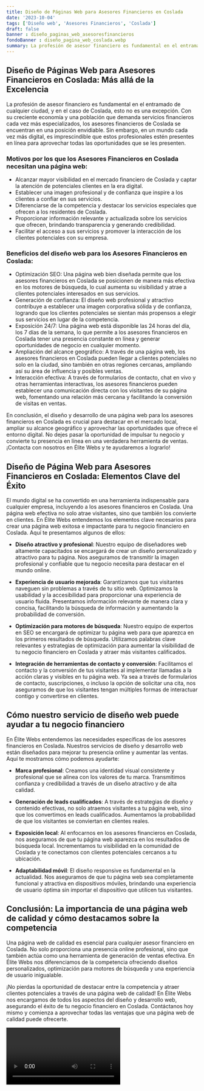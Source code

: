 ```yaml
---
title: Diseño de Páginas Web para Asesores Financieros en Coslada
date: '2023-10-04'
tags: ['Diseño web', 'Asesores Financieros', 'Coslada']
draft: false
banner : diseño_paginas_web_asesoresfinancieros
fondoBanner : diseño_pagina_web_coslada.webp
summary: La profesión de asesor financiero es fundamental en el entramado de cualquier ciudad, y en el caso de Coslada, esto no es una excepción. Con su creciente economía y una población que demanda servicios financieros cada vez más especializados, los asesores financieros de Coslada se encuentran en una posición envidiable. Sin embargo, en un mundo cada vez más digital, es imprescindible que estos profesionales estén presentes en línea para aprovechar todas las oportunidades que se les presenten.
---
```


## Diseño de Páginas Web para Asesores Financieros en Coslada: Más allá de la Excelencia

La profesión de asesor financiero es fundamental en el entramado de cualquier ciudad, y en el caso de Coslada, esto no es una excepción. Con su creciente economía y una población que demanda servicios financieros cada vez más especializados, los asesores financieros de Coslada se encuentran en una posición envidiable. Sin embargo, en un mundo cada vez más digital, es imprescindible que estos profesionales estén presentes en línea para aprovechar todas las oportunidades que se les presenten.

### Motivos por los que los Asesores Financieros en Coslada necesitan una página web:

- Alcanzar mayor visibilidad en el mercado financiero de Coslada y captar la atención de potenciales clientes en la era digital.
- Establecer una imagen profesional y de confianza que inspire a los clientes a confiar en sus servicios.
- Diferenciarse de la competencia y destacar los servicios especiales que ofrecen a los residentes de Coslada.
- Proporcionar información relevante y actualizada sobre los servicios que ofrecen, brindando transparencia y generando credibilidad.
- Facilitar el acceso a sus servicios y promover la interacción de los clientes potenciales con su empresa.

### Beneficios del diseño web para los Asesores Financieros en Coslada:

- Optimización SEO: Una página web bien diseñada permite que los asesores financieros en Coslada se posicionen de manera más efectiva en los motores de búsqueda, lo cual aumenta su visibilidad y atrae a clientes potenciales interesados en sus servicios.
- Generación de confianza: El diseño web profesional y atractivo contribuye a establecer una imagen corporativa sólida y de confianza, logrando que los clientes potenciales se sientan más propensos a elegir sus servicios en lugar de la competencia.
- Exposición 24/7: Una página web está disponible las 24 horas del día, los 7 días de la semana, lo que permite a los asesores financieros en Coslada tener una presencia constante en línea y generar oportunidades de negocio en cualquier momento.
- Ampliación del alcance geográfico: A través de una página web, los asesores financieros en Coslada pueden llegar a clientes potenciales no solo en la ciudad, sino también en otras regiones cercanas, ampliando así su área de influencia y posibles ventas.
- Interacción efectiva: A través de formularios de contacto, chat en vivo y otras herramientas interactivas, los asesores financieros pueden establecer una comunicación directa con los visitantes de su página web, fomentando una relación más cercana y facilitando la conversión de visitas en ventas.

En conclusión, el diseño y desarrollo de una página web para los asesores financieros en Coslada es crucial para destacar en el mercado local, ampliar su alcance geográfico y aprovechar las oportunidades que ofrece el entorno digital. No dejes pasar la oportunidad de impulsar tu negocio y convierte tu presencia en línea en una verdadera herramienta de ventas.¡Contacta con nosotros en Élite Webs y te ayudaremos a lograrlo!

<GifSeo />

<Cta />

## Diseño de Página Web para Asesores Financieros en Coslada: Elementos Clave del Éxito

El mundo digital se ha convertido en una herramienta indispensable para cualquier empresa, incluyendo a los asesores financieros en Coslada. Una página web efectiva no solo atrae visitantes, sino que también los convierte en clientes. En Élite Webs entendemos los elementos clave necesarios para crear una página web exitosa e impactante para tu negocio financiero en Coslada. Aquí te presentamos algunos de ellos:

- **Diseño atractivo y profesional**: Nuestro equipo de diseñadores web altamente capacitados se encargará de crear un diseño personalizado y atractivo para tu página. Nos aseguramos de transmitir la imagen profesional y confiable que tu negocio necesita para destacar en el mundo online.

- **Experiencia de usuario mejorada**: Garantizamos que tus visitantes naveguen sin problemas a través de tu sitio web. Optimizamos la usabilidad y la accesibilidad para proporcionar una experiencia de usuario fluida. Presentamos información relevante de manera clara y concisa, facilitando la búsqueda de información y aumentando la probabilidad de conversión.

- **Optimización para motores de búsqueda**: Nuestro equipo de expertos en SEO se encargará de optimizar tu página web para que aparezca en los primeros resultados de búsqueda. Utilizamos palabras clave relevantes y estrategias de optimización para aumentar la visibilidad de tu negocio financiero en Coslada y atraer más visitantes calificados.

- **Integración de herramientas de contacto y conversión**: Facilitamos el contacto y la conversión de tus visitantes al implementar llamadas a la acción claras y visibles en tu página web. Ya sea a través de formularios de contacto, suscripciones, o incluso la opción de solicitar una cita, nos aseguramos de que los visitantes tengan múltiples formas de interactuar contigo y convertirse en clientes.

## Cómo nuestro servicio de diseño web puede ayudar a tu negocio financiero

En Élite Webs entendemos las necesidades específicas de los asesores financieros en Coslada. Nuestros servicios de diseño y desarrollo web están diseñados para mejorar tu presencia online y aumentar las ventas. Aquí te mostramos cómo podemos ayudarte:

- **Marca profesional**: Creamos una identidad visual consistente y profesional que se alinea con los valores de tu marca. Transmitimos confianza y credibilidad a través de un diseño atractivo y de alta calidad.

- **Generación de leads cualificados**: A través de estrategias de diseño y contenido efectivas, no solo atraemos visitantes a tu página web, sino que los convertimos en leads cualificados. Aumentamos la probabilidad de que los visitantes se conviertan en clientes reales.

- **Exposición local**: Al enfocarnos en los asesores financieros en Coslada, nos aseguramos de que tu página web aparezca en los resultados de búsqueda local. Incrementamos tu visibilidad en la comunidad de Coslada y te conectamos con clientes potenciales cercanos a tu ubicación.

- **Adaptabilidad móvil**: El diseño responsive es fundamental en la actualidad. Nos aseguramos de que tu página web sea completamente funcional y atractiva en dispositivos móviles, brindando una experiencia de usuario óptima sin importar el dispositivo que utilicen tus visitantes.

## Conclusión: La importancia de una página web de calidad y cómo destacamos sobre la competencia

Una página web de calidad es esencial para cualquier asesor financiero en Coslada. No solo proporciona una presencia online profesional, sino que también actúa como una herramienta de generación de ventas efectiva. En Élite Webs nos diferenciamos de la competencia ofreciendo diseños personalizados, optimización para motores de búsqueda y una experiencia de usuario inigualable.

¡No pierdas la oportunidad de destacar entre la competencia y atraer clientes potenciales a través de una página web de calidad! En Élite Webs nos encargamos de todos los aspectos del diseño y desarrollo web, asegurando el éxito de tu negocio financiero en Coslada. Contáctanos hoy mismo y comienza a aprovechar todas las ventajas que una página web de calidad puede ofrecerte.

<Video />

<CtaBot job='Asesores Financieros' city='Coslada'/>

<Gmaps query='Coslada+españa+maps' />